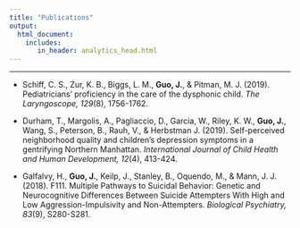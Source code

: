 ```yaml
---
title: "Publications"
output: 
  html_document:
    includes:
       in_header: analytics_head.html
---
```


<link rel="stylesheet" href="academicons.css"/>
<link rel="stylesheet" href="styles.css" type="text/css"/>

***

<p>

* Schiff, C. S., Zur, K. B., Biggs, L. M., __Guo, J.__, & Pitman, M. J. (2019). Pediatricians’ proficiency in the care of the dysphonic child. _The Laryngoscope, 129_(8), 1756-1762.

* Durham, T., Margolis, A., Pagliaccio, D., Garcia, W., Riley, K. W., __Guo, J.__, Wang, S., Peterson, B., Rauh, V., & Herbstman J. (2019). Self-perceived neighborhood quality and children's depression symptoms in a gentrifying Northern Manhattan. _International Journal of Child Health and Human Development, 12_(4), 413-424.

* Galfalvy, H., __Guo, J.__, Keilp, J., Stanley, B., Oquendo, M., & Mann, J. J. (2018). F111. Multiple Pathways to Suicidal Behavior: Genetic and Neurocognitive Differences Between Suicide Attempters With High and Low Aggression-Impulsivity and Non-Attempters. _Biological Psychiatry, 83_(9), S280-S281.

</p>




